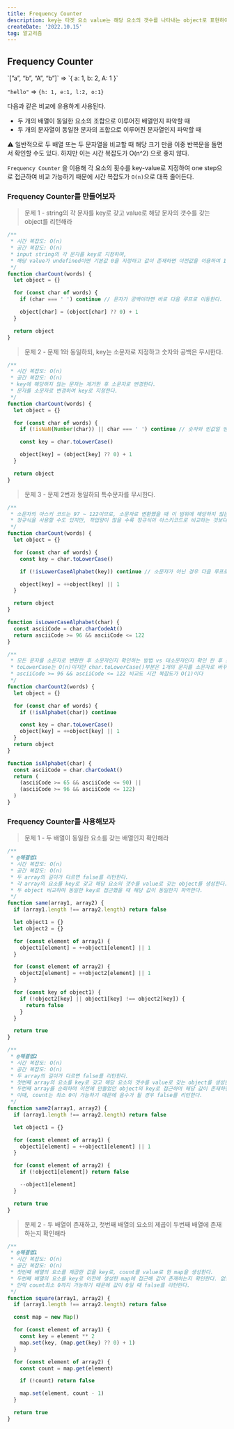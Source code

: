 ```yaml
---
title: Frequency Counter
description: key는 타겟 요소 value는 해당 요소의 갯수를 나타내는 object로 표현하여, 특정 배열이나 문자열에 어떤 데이터가 몇개 존재하는지 빠르게 파악 수 있는 해결 패턴이다.
createDate: '2022.10.15'
tag: 알고리즘
---
```


## Frequency Counter

<aside>
`[”a”, “b”, “A”, “b”]` ⇒ `{ a: 1, b: 2, A: 1 }`

`"hello"` ⇒ `{h: 1, e:1, l:2, o:1}`

</aside>

다음과 같은 비교에 유용하게 사용된다.

- 두 개의 배열이 동일한 요소의 조합으로 이루어진 배열인지 파악할 때
- 두 개의 문자열이 동일한 문자의 조합으로 이루어진 문자열인지 파악할 때

⚠️ 일반적으로 두 배열 또는 두 문자열을 비교할 때 해당 크기 만큼 이중 반복문을 돌면서 확인할 수도 있다. 하지만 이는 시간 복잡도가 O(n^2) 으로 좋지 않다.

`Frequency Counter` 을 이용해 각 요소의 횟수를 key-value로 지정하여 one step으로 접근하여 비교 가능하기 때문에 시간 복잡도가 `O(n)`으로 대폭 줄어든다.

### Frequency Counter를 만들어보자

> 문제 1 - string의 각 문자를 key로 갖고 value로 해당 문자의 갯수를 갖는 object를 리턴해라

```jsx
/**
 * 시간 복잡도: O(n)
 * 공간 복잡도: O(n)
 * input string의 각 문자를 key로 지정하며,
 * 해당 value가 undefined이면 기본값 0을 지정하고 값이 존재하면 이전값을 이용하여 1씩 카운트를 증가시킨다.
 */
function charCount(words) {
  let object = {}

  for (const char of words) {
    if (char === ' ') continue // 문자가 공백이라면 바로 다음 루프로 이동한다.

    object[char] = (object[char] ?? 0) + 1
  }

  return object
}
```

> 문제 2 - 문제 1와 동일하되, key는 소문자로 지정하고 숫자와 공백은 무시한다.

```jsx
/**
 * 시간 복잡도: O(n)
 * 공간 복잡도: O(n)
 * key에 해당하지 않는 문자는 제거한 후 소문자로 변경한다.
 * 문자를 소문자로 변경하여 key로 지정한다.
 */
function charCount(words) {
  let object = {}

  for (const char of words) {
    if (!isNaN(Number(char)) || char === ' ') continue // 숫자와 빈값일 땐 바로 다음 루프로 이동한다.

    const key = char.toLowerCase()

    object[key] = (object[key] ?? 0) + 1
  }

  return object
}
```

> 문제 3 - 문제 2번과 동일하되 특수문자를 무시한다.

```jsx
/**
 * 소문자의 아스키 코드는 97 ~ 122이므로, 소문자로 변환했을 때 이 범위에 해당하지 않는 문자의 경우 바로 다음 루프로 이동한다.
 * 정규식을 사용할 수도 있지만, 작업량이 많을 수록 정규식이 아스키코드로 비교하는 것보다 더 느리다고 한다. (약 55%)
 */
function charCount(words) {
  let object = {}

  for (const char of words) {
    const key = char.toLowerCase()

    if (!isLowerCaseAlphabet(key)) continue // 소문자가 아닌 경우 다음 루프로 이동한다.

    object[key] = ++object[key] || 1
  }

  return object
}

function isLowerCaseAlphabet(char) {
  const asciiCode = char.charCodeAt()
  return asciiCode >= 96 && asciiCode <= 122
}

/**
 * 모든 문자를 소문자로 변환한 후 소문자인지 확인하는 방법 vs 대소문자인지 확인 한 후 소문자로 변환하는 방법
 * toLowerCase는 O(n)이지만 char.toLowerCase()부분은 1개의 문자를 소문자로 바꾸는 것이므로 시간 복잡도는 O(1)이다
 * asciiCode >= 96 && asciiCode <= 122 비교도 시간 복잡도가 O(1)이다
 */
function charCount2(words) {
  let object = {}

  for (const char of words) {
    if (!isAlphabet(char)) continue

    const key = char.toLowerCase()
    object[key] = ++object[key] || 1
  }
  return object
}

function isAlphabet(char) {
  const asciiCode = char.charCodeAt()
  return (
    (asciiCode >= 65 && asciiCode <= 90) ||
    (asciiCode >= 96 && asciiCode <= 122)
  )
}
```

### Frequency Counter를 사용해보자

> 문제 1 - 두 배열이 동일한 요소를 갖는 배열인지 확인해라

```jsx
/**
 * @해결법1
 * 시간 복잡도: O(n)
 * 공간 복잡도: O(n)
 * 두 array의 길이가 다르면 false를 리턴한다.
 * 각 array의 요소를 key로 갖고 해당 요소의 갯수를 value로 갖는 object를 생성한다.
 * 두 object 비교하며 동일한 key로 접근했을 때 해당 값이 동일한지 파악한다.
 */
function same(array1, array2) {
  if (array1.length !== array2.length) return false

  let object1 = {}
  let object2 = {}

  for (const element of array1) {
    object1[element] = ++object1[element] || 1
  }

  for (const element of array2) {
    object2[element] = ++object2[element] || 1
  }

  for (const key of object1) {
    if (!object2[key] || object1[key] !== object2[key]) {
      return false
    }
  }

  return true
}

/**
 * @해결법2
 * 시간 복잡도: O(n)
 * 공간 복잡도: O(n)
 * 두 array의 길이가 다르면 false를 리턴한다.
 * 첫번째 array의 요소를 key로 갖고 해당 요소의 갯수를 value로 갖는 object를 생성한다.
 * 두번째 array를 순회하며 이전에 만들었던 object의 key로 접근하여 해당 값이 존재하면 -1 없으면 false를 리턴한다.
 * 이때, count는 최소 0이 가능하기 때문에 음수가 될 경우 false를 리턴한다.
 */
function same2(array1, array2) {
  if (array1.length !== array2.length) return false

  let object1 = {}

  for (const element of array1) {
    object1[element] = ++object1[element] || 1
  }

  for (const element of array2) {
    if (!object1[element]) return false

    --object1[element]
  }

  return true
}
```

> 문제 2 - 두 배열이 존재하고, 첫번째 배열의 요소의 제곱이 두번째 배열에 존재하는지 확인해라

```jsx
/**
 * @해결법1
 * 시간 복잡도: O(n)
 * 공간 복잡도: O(n)
 * 첫번째 배열의 요소를 제곱한 값을 key로, count를 value로 한 map을 생성한다.
 * 두번째 배열의 요소를 key로 이전에 생성한 map에 접근해 값이 존재하는지 확인한다. 없으면 false 리턴, 있으면  -1 해준다.
 * 만약 count최소 0까지 가능하기 때문에 값이 0일 때 false를 리턴한다.
 */
function square(array1, array2) {
  if (array1.length !== array2.length) return false

  const map = new Map()

  for (const element of array1) {
    const key = element ** 2
    map.set(key, (map.get(key) ?? 0) + 1)
  }

  for (const element of array2) {
    const count = map.get(element)

    if (!count) return false

    map.set(element, count - 1)
  }

  return true
}
```
